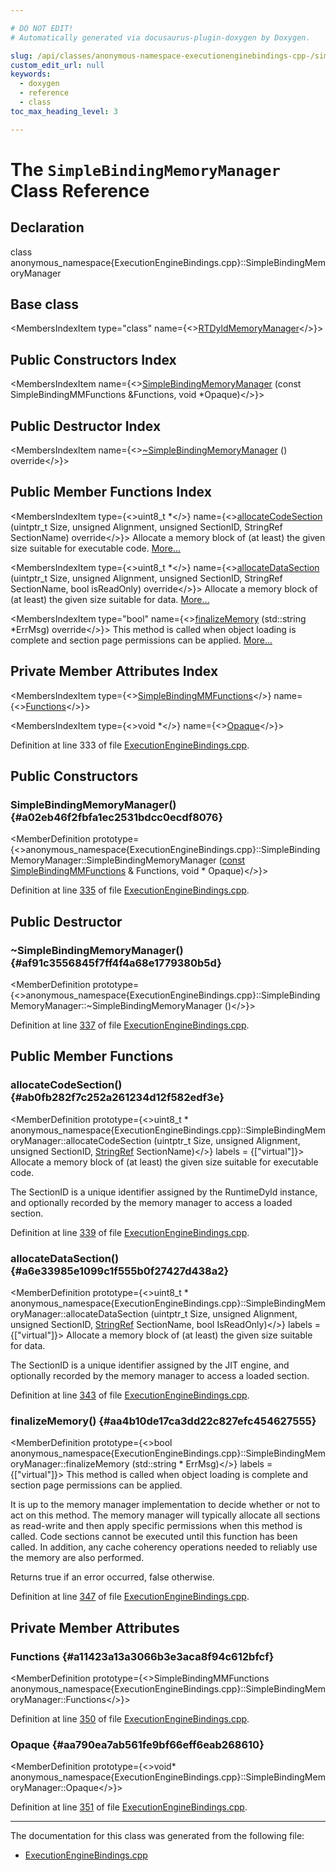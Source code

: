 ```yaml
---

# DO NOT EDIT!
# Automatically generated via docusaurus-plugin-doxygen by Doxygen.

slug: /api/classes/anonymous-namespace-executionenginebindings-cpp-/simplebindingmemorymanager
custom_edit_url: null
keywords:
  - doxygen
  - reference
  - class
toc_max_heading_level: 3

---
```





# The `SimpleBindingMemoryManager` Class Reference

<DoxygenPage pluginConfig={pluginConfig}>



## Declaration

<CodeBlock>class anonymous_namespace{ExecutionEngineBindings.cpp}::SimpleBindingMemoryManager</CodeBlock>

## Base class

<MembersIndex>

<MembersIndexItem
  type="class"
  name={<><a href="/docs/api/classes/llvm/rtdyldmemorymanager">RTDyldMemoryManager</a></>}>
</MembersIndexItem>

</MembersIndex>

## Public Constructors Index

<MembersIndex>

<MembersIndexItem
  name={<><a href="#a02eb46f2fbfa1ec2531bdcc0ecdf8076">SimpleBindingMemoryManager</a> (const SimpleBindingMMFunctions &amp;Functions, void &#42;Opaque)</>}>
</MembersIndexItem>

</MembersIndex>

## Public Destructor Index

<MembersIndex>

<MembersIndexItem
  name={<><a href="#af91c3556845f7ff4f4a68e1779380b5d">~SimpleBindingMemoryManager</a> () override</>}>
</MembersIndexItem>

</MembersIndex>

## Public Member Functions Index

<MembersIndex>

<MembersIndexItem
  type={<>uint8&#95;t &#42;</>}
  name={<><a href="#ab0fb282f7c252a261234d12f582edf3e">allocateCodeSection</a> (uintptr&#95;t Size, unsigned Alignment, unsigned SectionID, StringRef SectionName) override</>}>
Allocate a memory block of (at least) the given size suitable for executable code. <a href="#ab0fb282f7c252a261234d12f582edf3e">More...</a>
</MembersIndexItem>

<MembersIndexItem
  type={<>uint8&#95;t &#42;</>}
  name={<><a href="#a6e33985e1099c1f555b0f27427d438a2">allocateDataSection</a> (uintptr&#95;t Size, unsigned Alignment, unsigned SectionID, StringRef SectionName, bool isReadOnly) override</>}>
Allocate a memory block of (at least) the given size suitable for data. <a href="#a6e33985e1099c1f555b0f27427d438a2">More...</a>
</MembersIndexItem>

<MembersIndexItem
  type="bool"
  name={<><a href="#aa4b10de17ca3dd22c827efc454627555">finalizeMemory</a> (std::string &#42;ErrMsg) override</>}>
This method is called when object loading is complete and section page permissions can be applied. <a href="#aa4b10de17ca3dd22c827efc454627555">More...</a>
</MembersIndexItem>

</MembersIndex>

## Private Member Attributes Index

<MembersIndex>

<MembersIndexItem
  type={<><a href="/docs/api/structs/anonymous-namespace-executionenginebindings-cpp-/simplebindingmmfunctions">SimpleBindingMMFunctions</a></>}
  name={<><a href="#a11423a13a3066b3e3aca8f94c612bfcf">Functions</a></>}>
</MembersIndexItem>

<MembersIndexItem
  type={<>void &#42;</>}
  name={<><a href="#aa790ea7ab561fe9bf66eff6eab268610">Opaque</a></>}>
</MembersIndexItem>

</MembersIndex>


Definition at line 333 of file <a href="/docs/api/files/lib/lib/executionengine/executionenginebindings-cpp">ExecutionEngineBindings.cpp</a>.

<SectionDefinition>

## Public Constructors

### SimpleBindingMemoryManager() {#a02eb46f2fbfa1ec2531bdcc0ecdf8076}

<MemberDefinition
  prototype={<>anonymous&#95;namespace&#123;ExecutionEngineBindings.cpp&#125;::SimpleBindingMemoryManager::SimpleBindingMemoryManager (<a href="/docs/api/files/lib/lib/target/lib/target/aarch64/aarch64promoteconstant-cpp/#a90f8350fecae261c25be85d38b451bff">const</a> <a href="/docs/api/structs/anonymous-namespace-executionenginebindings-cpp-/simplebindingmmfunctions">SimpleBindingMMFunctions</a> &amp; Functions, void &#42; Opaque)</>}>

Definition at line <a href="/docs/api/files/lib/lib/executionengine/executionenginebindings-cpp/#l00335">335</a> of file <a href="/docs/api/files/lib/lib/executionengine/executionenginebindings-cpp">ExecutionEngineBindings.cpp</a>.
</MemberDefinition>

</SectionDefinition>

<SectionDefinition>

## Public Destructor

### ~SimpleBindingMemoryManager() {#af91c3556845f7ff4f4a68e1779380b5d}

<MemberDefinition
  prototype={<>anonymous&#95;namespace&#123;ExecutionEngineBindings.cpp&#125;::SimpleBindingMemoryManager::~SimpleBindingMemoryManager ()</>}>

Definition at line <a href="/docs/api/files/lib/lib/executionengine/executionenginebindings-cpp/#l00337">337</a> of file <a href="/docs/api/files/lib/lib/executionengine/executionenginebindings-cpp">ExecutionEngineBindings.cpp</a>.
</MemberDefinition>

</SectionDefinition>

<SectionDefinition>

## Public Member Functions

### allocateCodeSection() {#ab0fb282f7c252a261234d12f582edf3e}

<MemberDefinition
  prototype={<>uint8&#95;t &#42; anonymous&#95;namespace&#123;ExecutionEngineBindings.cpp&#125;::SimpleBindingMemoryManager::allocateCodeSection (uintptr&#95;t Size, unsigned Alignment, unsigned SectionID, <a href="/docs/api/classes/llvm/stringref">StringRef</a> SectionName)</>}
  labels = {["virtual"]}>
Allocate a memory block of (at least) the given size suitable for executable code.

The SectionID is a unique identifier assigned by the RuntimeDyld instance, and optionally recorded by the memory manager to access a loaded section.

Definition at line <a href="/docs/api/files/lib/lib/executionengine/executionenginebindings-cpp/#l00339">339</a> of file <a href="/docs/api/files/lib/lib/executionengine/executionenginebindings-cpp">ExecutionEngineBindings.cpp</a>.
</MemberDefinition>

### allocateDataSection() {#a6e33985e1099c1f555b0f27427d438a2}

<MemberDefinition
  prototype={<>uint8&#95;t &#42; anonymous&#95;namespace&#123;ExecutionEngineBindings.cpp&#125;::SimpleBindingMemoryManager::allocateDataSection (uintptr&#95;t Size, unsigned Alignment, unsigned SectionID, <a href="/docs/api/classes/llvm/stringref">StringRef</a> SectionName, bool IsReadOnly)</>}
  labels = {["virtual"]}>
Allocate a memory block of (at least) the given size suitable for data.

The SectionID is a unique identifier assigned by the JIT engine, and optionally recorded by the memory manager to access a loaded section.

Definition at line <a href="/docs/api/files/lib/lib/executionengine/executionenginebindings-cpp/#l00343">343</a> of file <a href="/docs/api/files/lib/lib/executionengine/executionenginebindings-cpp">ExecutionEngineBindings.cpp</a>.
</MemberDefinition>

### finalizeMemory() {#aa4b10de17ca3dd22c827efc454627555}

<MemberDefinition
  prototype={<>bool anonymous&#95;namespace&#123;ExecutionEngineBindings.cpp&#125;::SimpleBindingMemoryManager::finalizeMemory (std::string &#42; ErrMsg)</>}
  labels = {["virtual"]}>
This method is called when object loading is complete and section page permissions can be applied.

It is up to the memory manager implementation to decide whether or not to act on this method. The memory manager will typically allocate all sections as read-write and then apply specific permissions when this method is called. Code sections cannot be executed until this function has been called. In addition, any cache coherency operations needed to reliably use the memory are also performed.

Returns true if an error occurred, false otherwise.

Definition at line <a href="/docs/api/files/lib/lib/executionengine/executionenginebindings-cpp/#l00347">347</a> of file <a href="/docs/api/files/lib/lib/executionengine/executionenginebindings-cpp">ExecutionEngineBindings.cpp</a>.
</MemberDefinition>

</SectionDefinition>

<SectionDefinition>

## Private Member Attributes

### Functions {#a11423a13a3066b3e3aca8f94c612bfcf}

<MemberDefinition
  prototype={<>SimpleBindingMMFunctions anonymous&#95;namespace&#123;ExecutionEngineBindings.cpp&#125;::SimpleBindingMemoryManager::Functions</>}>

Definition at line <a href="/docs/api/files/lib/lib/executionengine/executionenginebindings-cpp/#l00350">350</a> of file <a href="/docs/api/files/lib/lib/executionengine/executionenginebindings-cpp">ExecutionEngineBindings.cpp</a>.
</MemberDefinition>

### Opaque {#aa790ea7ab561fe9bf66eff6eab268610}

<MemberDefinition
  prototype={<>void&#42; anonymous&#95;namespace&#123;ExecutionEngineBindings.cpp&#125;::SimpleBindingMemoryManager::Opaque</>}>

Definition at line <a href="/docs/api/files/lib/lib/executionengine/executionenginebindings-cpp/#l00351">351</a> of file <a href="/docs/api/files/lib/lib/executionengine/executionenginebindings-cpp">ExecutionEngineBindings.cpp</a>.
</MemberDefinition>

</SectionDefinition>

<hr/>

The documentation for this class was generated from the following file:

<ul>
<li><a href="/docs/api/files/lib/lib/executionengine/executionenginebindings-cpp">ExecutionEngineBindings.cpp</a></li>
</ul>

</DoxygenPage>
